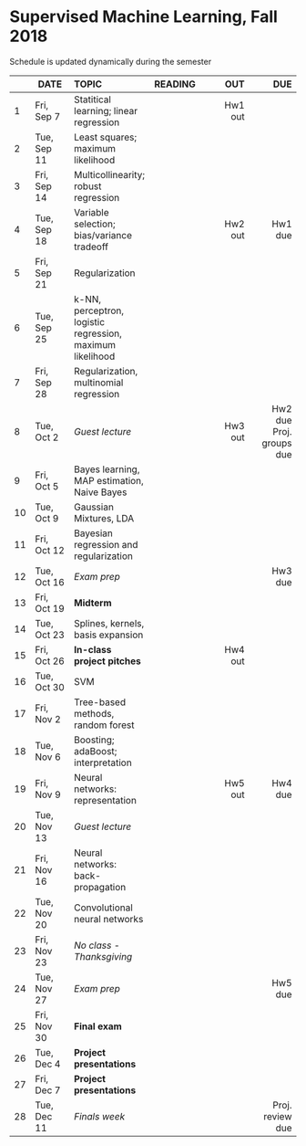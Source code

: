 <h1> Supervised Machine Learning, Fall 2018 </h1>
Schedule is updated dynamically during the semester
</br>

<font size="3">

|  | DATE      | TOPIC             |READING       |      OUT |      DUE   |
|--| --------- |:----------------- |:-------------| --------:| ----------:|
|1 |Fri, Sep 7 |Statitical learning; linear regression || Hw1 out  |            |
|2 |Tue, Sep 11|Least squares; maximum likelihood||      |            |
|3 |Fri, Sep 14|Multicollinearity; robust regression||       |            |
|4 |Tue, Sep 18|Variable selection; bias/variance tradeoff|  | Hw2 out  | Hw1 due    |
|5 |Fri, Sep 21|Regularization     |              |          |            |
|6 |Tue, Sep 25|k-NN, perceptron, logistic regression, maximum likelihood||     |            |
|7 |Fri, Sep 28|Regularization, multinomial regression ||    |            |
|8 |Tue, Oct 2 | *Guest lecture*   |              | Hw3 out  | Hw2 due</br>Proj. groups due    |
|9 |Fri, Oct 5 |Bayes learning, MAP estimation, Naive Bayes|              |          |            |
|10|Tue, Oct 9 |Gaussian Mixtures, LDA|           |          |            |
|11|Fri, Oct 12|Bayesian regression and regularization||     |            |
|12|Tue, Oct 16|*Exam prep*        |              |          | Hw3 due    |
|13|Fri, Oct 19|    **Midterm**    |              |          |            |
|14|Tue, Oct 23|Splines, kernels, basis expansion||          |            |
|15|Fri, Oct 26|**In-class project pitches**|     | Hw4 out  |            |
|16|Tue, Oct 30|SVM                |              |          |            |
|17|Fri, Nov 2 |Tree-based methods, random forest ||         |            |
|18|Tue, Nov 6 |Boosting; adaBoost; interpretation||         |            |
|19|Fri, Nov 9 |Neural networks: representation|  | Hw5 out  | Hw4 due    |
|20|Tue, Nov 13| *Guest lecture*   |              |          |            |
|21|Fri, Nov 16|Neural networks: back-propagation||          |            |
|22|Tue, Nov 20|Convolutional neural networks|    |          |            |
|23|Fri, Nov 23|*No class - Thanksgiving*|        |          |            |
|24|Tue, Nov 27|*Exam prep*        |              |          | Hw5 due    |
|25|Fri, Nov 30|**Final exam**     |              |          |            |
|26|Tue, Dec 4 |**Project presentations**|        |          |            |
|27|Fri, Dec 7 |**Project presentations**|        |          |            |
|28|Tue, Dec 11| *Finals week*     |              |          | Proj. review due |
</font>